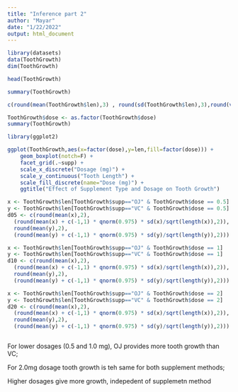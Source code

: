 ```yaml
---
title: "Inference part 2"
author: "Mayar"
date: "1/22/2022"
output: html_document
---
```


```r


library(datasets)
data(ToothGrowth)
dim(ToothGrowth)

head(ToothGrowth)

summary(ToothGrowth)

c(round(mean(ToothGrowth$len),3) , round(sd(ToothGrowth$len),3),round(var(ToothGrowth$len),3))

ToothGrowth$dose <- as.factor(ToothGrowth$dose)
summary(ToothGrowth)

library(ggplot2)

ggplot(ToothGrowth,aes(x=factor(dose),y=len,fill=factor(dose))) + 
    geom_boxplot(notch=F) +
    facet_grid(.~supp) +
    scale_x_discrete("Dosage (mg)") +   
    scale_y_continuous("Tooth Length") +  
    scale_fill_discrete(name="Dose (mg)") + 
    ggtitle("Effect of Supplement Type and Dosage on Tooth Growth")

x <- ToothGrowth$len[ToothGrowth$supp=="OJ" & ToothGrowth$dose == 0.5]
y <- ToothGrowth$len[ToothGrowth$supp=="VC" & ToothGrowth$dose == 0.5]
d05 <- c(round(mean(x),2),
  (round(mean(x) + c(-1,1) * qnorm(0.975) * sd(x)/sqrt(length(x)),2)),
  round(mean(y),2),
  (round(mean(y) + c(-1,1) * qnorm(0.975) * sd(y)/sqrt(length(y)),2)))

x <- ToothGrowth$len[ToothGrowth$supp=="OJ" & ToothGrowth$dose == 1]
y <- ToothGrowth$len[ToothGrowth$supp=="VC" & ToothGrowth$dose == 1]
d10 <- c(round(mean(x),2),
  (round(mean(x) + c(-1,1) * qnorm(0.975) * sd(x)/sqrt(length(x)),2)),
  round(mean(y),2),
  (round(mean(y) + c(-1,1) * qnorm(0.975) * sd(y)/sqrt(length(y)),2)))

x <- ToothGrowth$len[ToothGrowth$supp=="OJ" & ToothGrowth$dose == 2]
y <- ToothGrowth$len[ToothGrowth$supp=="VC" & ToothGrowth$dose == 2]
d20 <- c(round(mean(x),2),
  (round(mean(x) + c(-1,1) * qnorm(0.975) * sd(x)/sqrt(length(x)),2)),
  round(mean(y),2),
  (round(mean(y) + c(-1,1) * qnorm(0.975) * sd(y)/sqrt(length(y)),2)))



```


For lower dosages (0.5 and 1.0 mg), OJ provides more tooth growth than VC;

For 2.0mg dosage tooth growth is teh same for both supplement methods;

Higher dosages give more growth, indepedent of supplemetn method